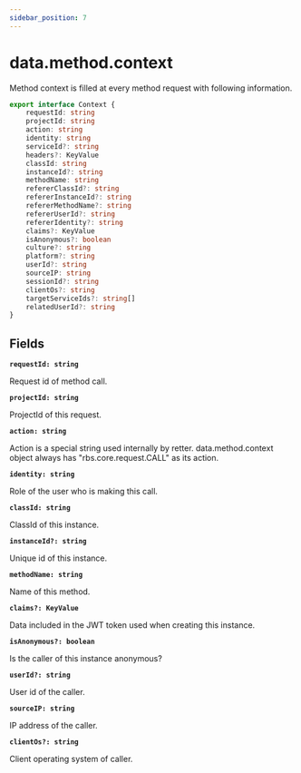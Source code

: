```yaml
---
sidebar_position: 7
---
```


# data.method.context

Method context is filled at every method request with following information.

```typescript
export interface Context {
    requestId: string
    projectId: string 
    action: string 
    identity: string 
    serviceId?: string
    headers?: KeyValue 
    classId: string 
    instanceId?: string 
    methodName: string
    refererClassId?: string
    refererInstanceId?: string
    refererMethodName?: string
    refererUserId?: string
    refererIdentity?: string
    claims?: KeyValue
    isAnonymous?: boolean
    culture?: string
    platform?: string
    userId?: string
    sourceIP: string
    sessionId?: string
    clientOs?: string
    targetServiceIds?: string[]
    relatedUserId?: string
}
```

## Fields

__`requestId: string`__

Request id of method call.

__`projectId: string`__

ProjectId of this request.

__`action: string`__

Action is a special string used internally by retter. data.method.context object always has "rbs.core.request.CALL" as its action.

__`identity: string`__

Role of the user who is making this call.

__`classId: string`__ 

ClassId of this instance.

__`instanceId?: string`__ 

Unique id of this instance.

__`methodName: string`__

Name of this method.

__`claims?: KeyValue`__

Data included in the JWT token used when creating this instance.

__`isAnonymous?: boolean`__

Is the caller of this instance anonymous?

__`userId?: string`__

User id of the caller.

__`sourceIP: string`__

IP address of the caller.

__`clientOs?: string`__

Client operating system of caller.